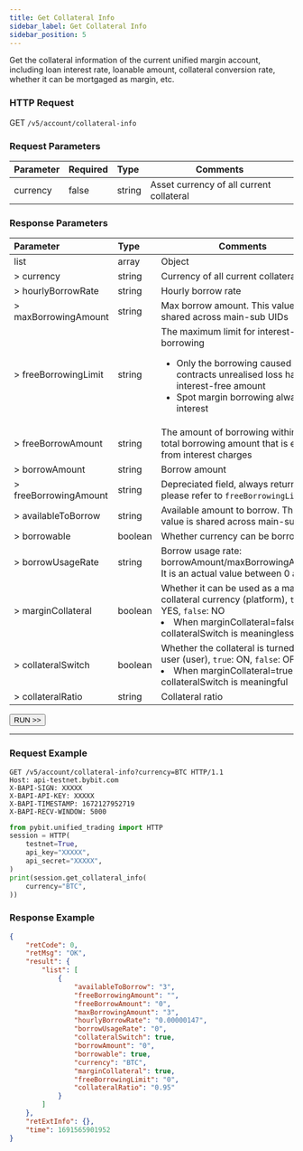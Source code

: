 ```yaml
---
title: Get Collateral Info
sidebar_label: Get Collateral Info
sidebar_position: 5
---
```

Get the collateral information of the current unified margin account, including loan interest rate, loanable amount, collateral conversion rate, whether it can be mortgaged as margin, etc.

### HTTP Request
GET `/v5/account/collateral-info`

### Request Parameters
| Parameter | Required | Type | Comments|
|:----- |:-------|:-----|------ |
|currency |false |string |Asset currency of all current collateral|

### Response Parameters
| Parameter | Type | Comments|
|:----- |:-----|----- |
|list |array |Object |
|> currency |string |Currency of all current collateral|
|> hourlyBorrowRate |string |Hourly borrow rate|
|> maxBorrowingAmount |string |Max borrow amount. This value is shared across main-sub UIDs|
|> freeBorrowingLimit |string |The maximum limit for interest-free borrowing <ul><li>Only the borrowing caused by contracts unrealised loss has interest-free amount</li><li>Spot margin borrowing always has interest</li></ul> |
|> freeBorrowAmount |string |The amount of borrowing within your total borrowing amount that is exempt from interest charges|
|> borrowAmount |string |Borrow amount|
|> freeBorrowingAmount |string |Depreciated field, always return `""`, please refer to `freeBorrowingLimit`|
|> availableToBorrow |string |Available amount to borrow. This value is shared across main-sub UIDs|
|> borrowable |boolean |Whether currency can be borrowed|
|> borrowUsageRate |string |Borrow usage rate: borrowAmount/maxBorrowingAmount. It is an actual value between 0 and 1|
|> marginCollateral |boolean |Whether it can be used as a margin collateral currency (platform), `true`: YES, `false`: NO <li>When marginCollateral=false, then collateralSwitch is meaningless</li> |
|> collateralSwitch |boolean |Whether the collateral is turned on by user (user), `true`: ON, `false`: OFF <li>When marginCollateral=true, then collateralSwitch is meaningful</li>|
|> collateralRatio |string |Collateral ratio|

<a href="/api-explorer/v5/account/collateral-info"><Button>RUN >></Button></a>

---

### Request Example

<Tabs groupId="programming-languages">
<TabItem value="http" label="HTTP">

```http
GET /v5/account/collateral-info?currency=BTC HTTP/1.1
Host: api-testnet.bybit.com
X-BAPI-SIGN: XXXXX
X-BAPI-API-KEY: XXXXX
X-BAPI-TIMESTAMP: 1672127952719
X-BAPI-RECV-WINDOW: 5000
```

</TabItem>
<TabItem value="python" label="Python">

```python
from pybit.unified_trading import HTTP
session = HTTP(
    testnet=True,
    api_key="XXXXX",
    api_secret="XXXXX",
)
print(session.get_collateral_info(
    currency="BTC",
))
```

</TabItem>
</Tabs>

### Response Example

```json
{
    "retCode": 0,
    "retMsg": "OK",
    "result": {
        "list": [
            {
                "availableToBorrow": "3",
                "freeBorrowingAmount": "",
                "freeBorrowAmount": "0",
                "maxBorrowingAmount": "3",
                "hourlyBorrowRate": "0.00000147",
                "borrowUsageRate": "0",
                "collateralSwitch": true,
                "borrowAmount": "0",
                "borrowable": true,
                "currency": "BTC",
                "marginCollateral": true,
                "freeBorrowingLimit": "0",
                "collateralRatio": "0.95"
            }
        ]
    },
    "retExtInfo": {},
    "time": 1691565901952
}
```
